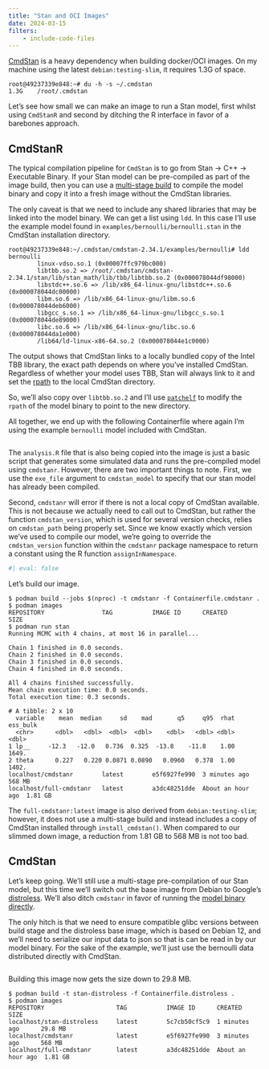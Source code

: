 ```yaml
---
title: "Stan and OCI Images"
date: 2024-03-15
filters:
    - include-code-files
---
```


[CmdStan](https://mc-stan.org/users/interfaces/cmdstan) is a heavy dependency when building docker/OCI images. On my machine using the latest `debian:testing-slim`, it requires 1.3G of space.

```shell
root@49237339e848:~# du -h -s ~/.cmdstan
1.3G    /root/.cmdstan
```

Let's see how small we can make an image to run a Stan model, first whilst using `CmdStanR` and second by ditching the R interface in favor of a barebones approach.

## CmdStanR

The typical compilation pipeline for `CmdStan` is to go from Stan -> C++ -> Executable Binary. If your Stan model can be pre-compiled as part of the image build, then you can use a [multi-stage build](https://docs.docker.com/build/building/multi-stage/) to compile the model binary and copy it into a fresh image without the CmdStan libraries.

The only caveat is that we need to include any shared libraries that may be linked into the model binary. We can get a list using `ldd`. In this case I'll use the example model found in `examples/bernoulli/bernoulli.stan` in the CmdStan installation directory.

```shell
root@49237339e848:~/.cmdstan/cmdstan-2.34.1/examples/bernoulli# ldd bernoulli
        linux-vdso.so.1 (0x00007ffc979bc000)
        libtbb.so.2 => /root/.cmdstan/cmdstan-2.34.1/stan/lib/stan_math/lib/tbb/libtbb.so.2 (0x000078044df98000)
        libstdc++.so.6 => /lib/x86_64-linux-gnu/libstdc++.so.6 (0x000078044dc00000)
        libm.so.6 => /lib/x86_64-linux-gnu/libm.so.6 (0x000078044deb6000)
        libgcc_s.so.1 => /lib/x86_64-linux-gnu/libgcc_s.so.1 (0x000078044de89000)
        libc.so.6 => /lib/x86_64-linux-gnu/libc.so.6 (0x000078044da1e000)
        /lib64/ld-linux-x86-64.so.2 (0x000078044e1c0000)
```

The output shows that CmdStan links to a locally bundled copy of the Intel TBB library, the exact path depends on where you've installed CmdStan. Regardless of whether your model uses TBB, Stan will always link to it and set the [rpath](https://en.wikipedia.org/wiki/Rpath) to the local CmdStan directory.

So, we'll also copy over `libtbb.so.2` and I'll use [`patchelf`](https://github.com/NixOS/patchelf) to modify the `rpath` of the model binary to point to the new directory.

All together, we end up with the following Containerfile where again I'm using the example `bernoulli` model included with CmdStan.


```.Dockerfile
```

The `analysis.R` file that is also being copied into the image is just a basic script that generates some simulated data and runs the pre-compiled model using `cmdstanr`. However, there are two important things to note. First, we use the `exe_file` argument to `cmdstan_model` to specify that our stan model has already been compiled.

Second, `cmdstanr` will error if there is not a local copy of CmdStan available. This is not because we actually need to call out to CmdStan, but rather the function `cmdstan_version`, which is used for several version checks, relies on `cmdstan_path` being properly set. Since we know exactly which version we've used to compile our model, we're going to override the `cmdstan_version` function within the `cmdstanr` package namespace to return a constant using the R function `assignInNamespace`.


```r
#| eval: false
```

Let's build our image.

```shell
$ podman build --jobs $(nproc) -t cmdstanr -f Containerfile.cmdstanr .
$ podman images
REPOSITORY                TAG           IMAGE ID      CREATED            SIZE
$ podman run stan
Running MCMC with 4 chains, at most 16 in parallel...

Chain 1 finished in 0.0 seconds.
Chain 2 finished in 0.0 seconds.
Chain 3 finished in 0.0 seconds.
Chain 4 finished in 0.0 seconds.

All 4 chains finished successfully.
Mean chain execution time: 0.0 seconds.
Total execution time: 0.3 seconds.

# A tibble: 2 x 10
  variable    mean  median     sd    mad       q5     q95  rhat ess_bulk
  <chr>      <dbl>   <dbl>  <dbl>  <dbl>    <dbl>   <dbl> <dbl>    <dbl>
1 lp__     -12.3   -12.0   0.736  0.325  -13.8    -11.8    1.00    1649.
2 theta      0.227   0.220 0.0871 0.0890   0.0960   0.378  1.00    1402.
localhost/cmdstanr        latest        e5f6927fe990  3 minutes ago      568 MB
localhost/full-cmdstanr   latest        a3dc48251dde  About an hour ago  1.81 GB
```

The `full-cmdstanr:latest` image is also derived from `debian:testing-slim`; however, it does not use a multi-stage build and instead includes a copy of CmdStan installed through `install_cmdstan()`. When compared to our slimmed down image, a reduction from 1.81 GB to 568 MB is not too bad.

## CmdStan

Let's keep going. We'll still use a multi-stage pre-compilation of our Stan model, but this time we'll switch out the base image from Debian to Google's [distroless](https://github.com/GoogleContainerTools/distroless). We'll also ditch `cmdstanr` in favor of running the [model binary directly](https://mc-stan.org/docs/cmdstan-guide/command_line_options.html).

The only hitch is that we need to ensure compatible glibc versions between build stage and the distroless base image, which is based on Debian 12, and we'll need to serialize our input data to json so that is can be read in by our model binary. For the sake of the example, we'll just use the bernoulli data distributed directly with CmdStan.

```.Dockerfile
```

Building this image now gets the size down to 29.8 MB.

```shell
$ podman build -t stan-distroless -f Containerfile.distroless .
$ podman images
REPOSITORY                    TAG           IMAGE ID      CREATED            SIZE
localhost/stan-distroless     latest        5c7cb50cf5c9  1 minutes ago      29.8 MB
localhost/cmdstanr            latest        e5f6927fe990  3 minutes ago      568 MB
localhost/full-cmdstanr       latest        a3dc48251dde  About an hour ago  1.81 GB
```
